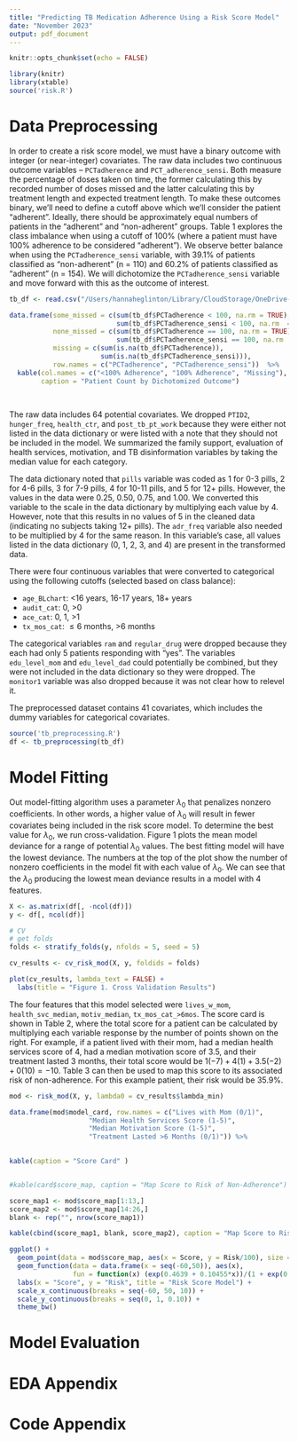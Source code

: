 ```yaml
---
title: "Predicting TB Medication Adherence Using a Risk Score Model"
date: "November 2023"
output: pdf_document
---
```


```r
knitr::opts_chunk$set(echo = FALSE)

library(knitr)
library(xtable)
source('risk.R')
```

# Data Preprocessing 

In order to create a risk score model, we must have a binary outcome with integer (or near-integer) covariates. The raw data includes two continuous outcome variables -- `PCTadherence` and `PCT_adherence_sensi`. Both measure the percentage of doses taken on time, the former calculating this by recorded number of doses missed and the latter calculating this by treatment length and expected treatment length. To make these outcomes binary, we'll need to define a cutoff above which we'll consider the patient "adherent". Ideally, there should be approximately equal numbers of patients in the "adherent" and "non-adherent" groups. Table 1 explores the class imbalance when using a cutoff of 100% (where a patient must have 100% adherence to be considered "adherent"). We observe better balance when using the `PCTadherence_sensi` variable, with 39.1% of patients classified as "non-adherent" (n = 110) and 60.2% of patients classified as "adherent" (n = 154). We will dichotomize the `PCTadherence_sensi` variable and move forward with this as the outcome of interest. 


```r
tb_df <- read.csv("/Users/hannaheglinton/Library/CloudStorage/OneDrive-BrownUniversity/Thesis/Data/Peru_TB_data.csv")

data.frame(some_missed = c(sum(tb_df$PCTadherence < 100, na.rm = TRUE),
                           sum(tb_df$PCTadherence_sensi < 100, na.rm  = TRUE)),
           none_missed = c(sum(tb_df$PCTadherence == 100, na.rm = TRUE),
                           sum(tb_df$PCTadherence_sensi == 100, na.rm  = TRUE)),
           missing = c(sum(is.na(tb_df$PCTadherence)),
                       sum(is.na(tb_df$PCTadherence_sensi))),
           row.names = c("PCTadherence", "PCTadherence_sensi"))  %>%
  kable(col.names = c("<100% Adherence", "100% Adherence", "Missing"),
        caption = "Patient Count by Dichotomized Outcome")
  
  
```

The raw data includes 64 potential covariates. We dropped `PTID2`, `hunger_freq`, `health_ctr`, and `post_tb_pt_work` because they were either not listed in the data dictionary or were listed with a note that they should not be included in the model. We summarized the family support, evaluation of health services, motivation, and TB disinformation variables by taking the median value for each category. 

The data dictionary noted that `pills` variable was coded as 1 for 0-3 pills, 2 for 4-6 pills, 3 for 7-9 pills, 4 for 10-11 pills, and 5 for 12+ pills. However, the values in the data were 0.25, 0.50, 0.75, and 1.00. We converted this variable to the scale in the data dictionary by multiplying each value by 4. However, note that this results in no values of 5 in the cleaned data (indicating no subjects taking 12+ pills). The `adr_freq` variable also needed to be multiplied by 4 for the same reason. In this variable's case, all values listed in the data dictionary (0, 1, 2, 3, and 4) are present in the transformed data. 

There were four continuous variables that were converted to categorical using the following cutoffs (selected based on class balance): 

* `age_BLchart`: <16 years, 16-17 years, 18+ years
* `audit_cat`: 0, >0 
* `ace_cat`: 0, 1, >1 
* `tx_mos_cat`: $\le6$ months, >6 months

The categorical variables `ram` and `regular_drug` were dropped because they each had only 5 patients responding with "yes". The variables `edu_level_mom` and `edu_level_dad` could potentially be combined, but they were not included in the data dictionary so they were dropped. The `monitor1` variable was also dropped because it was not clear how to relevel it. 

The preprocessed dataset contains 41 covariates, which includes the dummy variables for categorical covariates. 


```r
source('tb_preprocessing.R')
df <- tb_preprocessing(tb_df)
```



# Model Fitting 

Out model-fitting algorithm uses a parameter $\lambda_0$ that penalizes nonzero coefficients. In other words, a higher value of $\lambda_0$ will result in fewer covariates being included in the risk score model. To determine the best value for $\lambda_0$, we run cross-validation. Figure 1 plots the mean model deviance for a range of potential $\lambda_0$ values. The best fitting model will have the lowest deviance. The numbers at the top of the plot show the number of nonzero coefficients in the model fit with each value of $\lambda_0$. We can see that the $\lambda_0$ producing the lowest mean deviance results in a model with 4 features. 

```r
X <- as.matrix(df[, -ncol(df)])
y <- df[, ncol(df)]

# CV
# get folds
folds <- stratify_folds(y, nfolds = 5, seed = 5)

cv_results <- cv_risk_mod(X, y, foldids = folds)

plot(cv_results, lambda_text = FALSE) + 
  labs(title = "Figure 1. Cross Validation Results")


```

The four features that this model selected were `lives_w_mom`, `health_svc_median`, `motiv_median`, `tx_mos_cat_>6mos`. The score card is shown in Table 2, where the total score for a patient can be calculated by multiplying each variable response by the number of points shown on the right. For example, if a patient lived with their mom, had a median health services score of 4, had a median motivation score of 3.5, and their treatment lasted 3 months, their total score would be $1(-7) + 4(1) + 3.5(-2) + 0(10) = -10$. Table 3 can then be used to map this score to its associated risk of non-adherence. For this example patient, their risk would be 35.9%. 


```r
mod <- risk_mod(X, y, lambda0 = cv_results$lambda_min)

```

```r



data.frame(mod$model_card, row.names = c("Lives with Mom (0/1)", 
                    "Median Health Services Score (1-5)",
                    "Median Motivation Score (1-5)",
                    "Treatment Lasted >6 Months (0/1)")) %>%
  

kable(caption = "Score Card" )


#kable(card$score_map, caption = "Map Score to Risk of Non-Adherence")

score_map1 <- mod$score_map[1:13,]
score_map2 <- mod$score_map[14:26,]
blank <- rep("", nrow(score_map1))

kable(cbind(score_map1, blank, score_map2), caption = "Map Score to Risk of Non-Adherence", col.names = c("Score", "Risk", "    ", "Score", "Risk"))

```


```r

ggplot() + 
  geom_point(data = mod$score_map, aes(x = Score, y = Risk/100), size = 1) +
  geom_function(data = data.frame(x = seq(-60,50)), aes(x), 
                fun = function(x) (exp(0.4639 + 0.10455*x))/(1 + exp(0.4639 + 0.10455*x))) + 
  labs(x = "Score", y = "Risk", title = "Risk Score Model") +
  scale_x_continuous(breaks = seq(-60, 50, 10)) + 
  scale_y_continuous(breaks = seq(0, 1, 0.10)) + 
  theme_bw()
```




# Model Evaluation 


\pagebreak

# EDA Appendix


\pagebreak

# Code Appendix


```r

```


